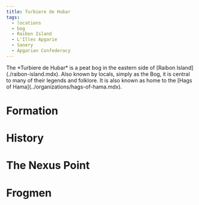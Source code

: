 ```yaml
---
title: Turbiere de Hubar
tags:
  - locations
  - bog
  - Raibon Island
  - L'Illes Apgarie
  - Sanery
  - Apgarian Confederacy
---
```



<Stub />
The *Turbiere de Hubar* is a peat bog in the eastern side of [Raibon Island](./raibon-island.mdx). Also known by locals, simply as the Bog, it is central to many of their legends and folklore.
It is also known as home to the [Hags of Hama](../organizations/hags-of-hama.mdx).

# Formation

# History
# The Nexus Point
# Frogmen
# 